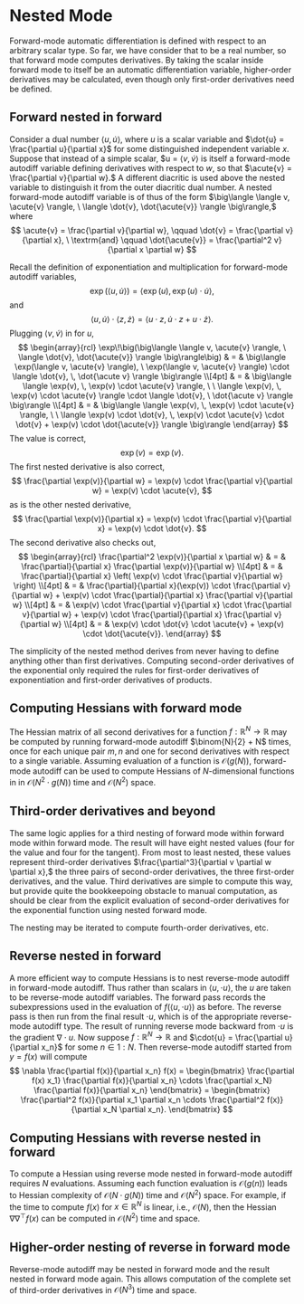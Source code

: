 # Nested Mode

Forward-mode automatic differentiation is defined with respect to an
arbitrary scalar type.  So far, we have consider that to be a real
number, so that forward mode computes derivatives.  By taking the
scalar inside forward mode to itself be an automatic differentiation
variable, higher-order derivatives may be calculated, even though only
first-order derivatives need be defined.

## Forward nested in forward

Consider a dual number $\langle u, \dot{u} \rangle,$ where $u$ is a
scalar variable and $\dot{u} = \frac{\partial u}{\partial x}$ for some
distinguished independent variable $x$.  Suppose that instead of a
simple scalar, $u = $\langle v, \acute{v} \rangle$ is itself a
forward-mode autodiff variable defining derivatives with respect to
$w$, so that $\acute{v} = \frac{\partial v}{\partial w}.$ A different
diacritic is used above the nested variable to distinguish it from the
outer diacritic dual number.  A nested forward-mode autodiff variable
is of thus of the form $\big\langle \langle v, \acute{v} \rangle, \ \langle
\dot{v}, \dot{\acute{v}} \rangle \big\rangle,$ where
$$
\acute{v} = \frac{\partial v}{\partial w},
\qquad
\dot{v} = \frac{\partial v}{\partial x}, \ \textrm{and}
\qquad
\dot{\acute{v}} = \frac{\partial^2 v}{\partial x \partial w}
$$

Recall the definition of exponentiation and multiplication for forward-mode autodiff
variables,
$$
\exp(\langle u, \dot{u} \rangle)
= \langle \exp(u), \exp(u) \cdot \dot{u} \rangle,
$$
and
$$
\langle u, \dot{u} \rangle
\cdot \langle z, \dot{z} \rangle
= \langle u \cdot z, \dot{u} \cdot z + u \cdot \dot{z} \rangle.
$$
Plugging $\langle v, \acute{v} \rangle$ in for $u,$
$$
\begin{array}{rcl}
\exp\!\big(\big\langle \langle v, \acute{v} \rangle, \
     \langle \dot{v}, \dot{\acute{v}} \rangle \big\rangle\big)
& = &
\big\langle \exp(\langle v, \acute{v} \rangle), \
          \exp(\langle v, \acute{v} \rangle)
	  \cdot \langle \dot{v}, \, \dot{\acute v} \rangle
\big\rangle
\\[4pt]
& = &
\big\langle \langle \exp(v), \, \exp(v) \cdot \acute{v} \rangle, \ \
        \langle \exp(v), \, \exp(v) \cdot \acute{v} \rangle
          \cdot \langle \dot{v}, \ \dot{\acute v} \rangle
\big\rangle	
\\[4pt]
& = &
\big\langle \langle \exp(v), \, \exp(v) \cdot \acute{v} \rangle, \ \
        \langle \exp(v) \cdot \dot{v}, \,
	        \exp(v) \cdot \acute{v} \cdot \dot{v}
		+ \exp(v) \cdot \dot{\acute{v}} \rangle
\big\rangle	
\end{array}
$$
The value is correct,
$$
\exp(v) = \exp(v).
$$
The first nested derivative is also correct,
$$
\frac{\partial \exp(v)}{\partial w} = \exp(v) \cdot \frac{\partial
v}{\partial w} = \exp(v) \cdot \acute{v},
$$
as is the other nested derivative,
$$
\frac{\partial \exp(v)}{\partial x} = \exp(v) \cdot \frac{\partial
v}{\partial x} = \exp(v) \cdot \dot{v}.
$$
The second derivative also checks out,
$$
\begin{array}{rcl}
\frac{\partial^2 \exp(v)}{\partial x \partial w}
& = & \frac{\partial}{\partial x} \frac{\partial \exp(v)}{\partial w}
\\[4pt]
& = & \frac{\partial}{\partial x}
        \left( \exp(v) \cdot \frac{\partial v}{\partial w} \right)
\\[4pt]
& = &
\frac{\partial}{\partial x}(\exp(v))
  \cdot \frac{\partial v}{\partial w}
+ \exp(v) \cdot \frac{\partial}{\partial x} \frac{\partial v}{\partial w}       
\\[4pt]
& = &
\exp(v) \cdot \frac{\partial v}{\partial x} \cdot \frac{\partial v}{\partial w}
+ \exp(v) \cdot \frac{\partial}{\partial x} \frac{\partial v}{\partial w}       
\\[4pt]
& = &
\exp(v) \cdot \dot{v} \cdot \acute{v}
+ \exp(v) \cdot \dot{\acute{v}}.
\end{array}
$$

The simplicity of the nested method derives from never having to
define anything other than first derivatives.  Computing second-order
derivatives of the exponential only required the rules for first-order
derivatives of exponentiation and first-order derivatives of products.

## Computing Hessians with forward mode

The Hessian matrix of all second derivatives for a function
$f:\mathbb{R}^N \rightarrow \mathbb{R}$ may be computed by running
forward-mode autodiff $\binom{N}{2} + N$ times, once for each unique
pair ${m, n}$ and one for second derivatives with respect to a single
variable.  Assuming evaluation of a function is $\mathcal{O}(g(N))$,
forward-mode autodiff can be used to compute Hessians of
$N$-dimensional functions in in $\mathcal{O}(N^2 \cdot g(N))$ time
and $\mathcal{O}(N^2)$ space.  


## Third-order derivatives and beyond

The same logic applies for a third nesting of forward mode within
forward mode within forward mode.  The result will have eight nested
values (four for the value and four for the tangent).  From most to
least nested, these values represent third-order derivatives
$\frac{\partial^3}{\partial v \partial w \partial x},$ the three pairs
of second-order derivatives, the three first-order derivatives, and
the value.  Third derivatives are simple to compute this way, but
provide quite the bookkeepoing obstacle to manual computation, as
should be clear from the explicit evaluation of second-order
derivatives for the exponential function using nested forward mode. 

The nesting may be iterated to compute fourth-order derivatives, etc.

## Reverse nested in forward

A more efficient way to compute Hessians is to nest reverse-mode
autodiff in forward-mode autodiff.  Thus rather than scalars in
$\langle u, \cdot{u} \rangle,$ the $u$ are taken to be reverse-mode
autodiff variables.  The forward pass records the subexpressions used
in the evaluation of $f(\langle u, \cdot u \rangle)$ as before.  The
reverse pass is then run from the final result $\cdot{u}$,
which is of the appropriate reverse-mode autodiff type.  The
result of running reverse mode backward from $\cdot{u}$ is the
gradient $\nabla \cdot{u}.$  Now suppose $f : \mathbb{R}^N \rightarrow
\mathbb{R}$ and $\cdot{u} = \frac{\partial u}{\partial x_n}$ for some
$n \in 1{:}N.$  Then reverse-mode autodiff started from $y = f(x)$
will compute 
$$
\nabla \frac{\partial f(x)}{\partial x_n} f(x)
=
\begin{bmatrix}
\frac{\partial f(x) x_1} \frac{\partial f(x)}{\partial x_n}
\cdots
\frac{\partial x_N} \frac{\partial f(x)}{\partial x_n}
\end{bmatrix}
=
\begin{bmatrix}
\frac{\partial^2 f(x)}{\partial x_1 \partial x_n
\cdots
\frac{\partial^2 f(x)}{\partial x_N \partial x_n}.
\end{bmatrix}
$$

## Computing Hessians with reverse nested in forward

To compute a Hessian using reverse mode nested in forward-mode
autodiff requires $N$ evaluations.  Assuming each function evaluation
is $\mathcal{O}(g(n))$ leads to Hessian complexity of $\mathcal{O}(N
\cdot g(N))$ time and $\mathcal{O}(N^2)$ space.  For example, if the
time to compute $f(x)$ for $x \in \mathbb{R}^N$ is linear, i.e.,
$\mathcal{O}(N),$ then the Hessian $\nabla \nabla^{\top} f(x)$ can be
computed in $\mathcal{O}(N^2)$ time and space.

## Higher-order nesting of reverse in forward mode

Reverse-mode autodiff may be nested in forward mode and the result
nested in forward mode again.  This allows computation of the complete
set of third-order derivatives in $\mathcal{O}(N^3)$ time and space.  